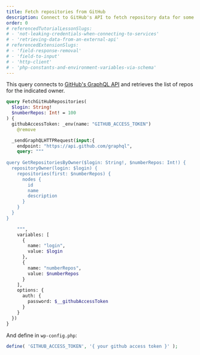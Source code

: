 ```yaml
---
title: Fetch repositories from GitHub
description: Connect to GitHub's API to fetch repository data for some account
order: 0
# referencedTutorialLessonSlugs:
# - 'not-leaking-credentials-when-connecting-to-services'
# - 'retrieving-data-from-an-external-api'
# referencedExtensionSlugs:
# - 'field-response-removal'
# - 'field-to-input'
# - 'http-client'
# - 'php-constants-and-environment-variables-via-schema'
---
```


This query connects to [GitHub's GraphQL API](https://docs.github.com/en/graphql) and retrieves the list of repos for the indicated owner.

```graphql
query FetchGitHubRepositories(
  $login: String!
  $numberRepos: Int! = 100
) {
  githubAccessToken: _env(name: "GITHUB_ACCESS_TOKEN")
    @remove

  _sendGraphQLHTTPRequest(input:{
    endpoint: "https://api.github.com/graphql",
    query: """
    
query GetRepositoriesByOwner($login: String!, $numberRepos: Int!) {
  repositoryOwner(login: $login) {
    repositories(first: $numberRepos) {
      nodes {
        id
        name
        description
      }
    }
  }
}

    """,
    variables: [
      {
        name: "login",
        value: $login
      },
      {
        name: "numberRepos",
        value: $numberRepos
      }
    ],
    options: {
      auth: {
        password: $__githubAccessToken
      }
    }
  })
}
```

And define in `wp-config.php`:

```php
define( 'GITHUB_ACCESS_TOKEN', '{ your github access token }' );
```

